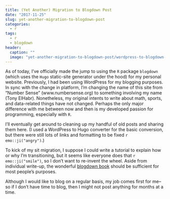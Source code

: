 ```yaml
---
title: (Yet Another) Migration to Blogdown Post
date: "2017-11-25"
slug: yet-another-migration-to-blogdown-post
categories:
  - r
tags:
  - r
  - blogdown
header:
  caption: ""
  image: "yet-another-migration-to-blogdown-post/wordpress-to-blogdown-upgrade-meme.png"
---
```


As of today, I've officially made the jump to using the `R` package `blogdown` 
(which uses the `Hugo` static-site generator under the hood) for my
personal website. Previously, I had been using WordPress for my blogging purposes.
In sync with the change in platform, I'm changing the name of this site from "Number Sense" (www.numbersense.org)
to something involving my name (Tony ElHabr). Nonetheless, my original intents
to write about math, sports, and data-related things have not changed.
Perhaps the only major difference with me between now and then is my
developed passion for programming, especially with `R`.

I'll eventually get
around to cleaning up my handful of old posts and sharing them here.
(I used a WordPress to Hugo converter for the basic conversion,
but there were still lots of links and formatting to be fixed `r emo::ji("angry")`.)

To kick of my sit migration, 
I suppose I could write a tutorial to explain how or why I'm transitioning,
but it seems like everyone does that `r emo::ji("smile")`, so I don't want
to re-invent the wheel. Aside from individual write-up, the wonderful
[blogdown book](https://bookdown.org/yihui/blogdown/) should be sufficient
for most people's purposes.

Although I would like to blog on a regular basis, my job comes first for me--so if I don't
have time to blog, then I might not post anything for months at a time.


